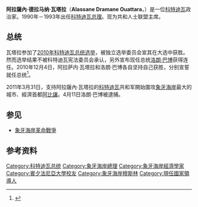 {{Infobox officeholder
|name             = 阿拉薩內·瓦塔拉
|image            = A. Ouattara.jpg
|office           = 第4任[[科特迪瓦总统|科特迪瓦总统]]
|term_start       = 2010年12月4日<br />
|term_end         = 
|preceded         = [[洛朗·巴博|洛朗·巴博]]
|office1          = {{flagicon|科特迪瓦}} [[科特迪瓦总理|科特迪瓦总理]]
|term_start1      = 1990年
|term_end1        = 1993年
|president1       = [[费利克斯·乌弗埃-博瓦尼|费利克斯·乌弗埃-博瓦尼]]
|succeeded1        = [[达尼埃尔·卡布兰·敦坎|达尼埃尔·卡布兰·敦坎]]
|birth_date       = {{Birth date and age|df=y|1942|1|1}}
|birth_place      = {{flag|法属西非}}[[象牙海岸|象牙海岸]]
|death_date       =
|death_place      =
|religion         =[[伊斯兰教|伊斯兰教]]
}}
'''阿拉薩內·德拉马纳·瓦塔拉'''（'''Alassane Dramane Ouattara'''，{{bd|1942年|1月1日|catIdx=Ouattara}}）是一位[[科特迪瓦|科特迪瓦]]政治家。1990年－1993年出任[[科特迪瓦总理|科特迪瓦总理]]。现为共和人士联盟主席。

==总统==
瓦塔拉参加了[[2010年科特迪瓦总统选举|2010年科特迪瓦总统选举]]，被独立选举委员会宣其在大选中获胜。然而选举结果不被科特迪瓦宪法委员会承认，另外宣布现任总统[[洛朗·巴博|洛朗·巴博]]获得连任。2010年12月4日，阿拉萨内·瓦塔拉和洛朗·巴博各自坚持自己获胜，分别宣誓就任总统<ref>{{Cite news|title=二人竞相宣誓就职 科特迪瓦现俩总统|url=http://news.xinhuanet.com/world/2010-12/06/c_12850881.htm|publisher=新华网|date=2010-12-06|accessdate=2010-12-06|deadurl=yes|archiveurl=https://web.archive.org/web/20110415125011/http://news.xinhuanet.com/world/2010-12/06/c_12850881.htm|archivedate=2011-04-15}}</ref>。

2011年3月31日，支持阿拉薩內·瓦塔拉的[[科特迪瓦|科特迪瓦]]共和军開始圍攻[[象牙海岸|象牙海岸]]最大的城市、經濟首都[[阿比讓|阿比讓]]。4月11日洛朗·巴博被逮捕。

== 参见 ==
*[[象牙海岸革命戰爭|象牙海岸革命戰爭]]

== 参考资料 ==
{{reflist}}
{{start box}}
{{succession box|3=[[File:Flag_of_Côte_d'Ivoire.svg|25px]] [[科特迪瓦总理|科特迪瓦总理]]|4=1990年-1993年|1=无|2=[[达尼埃尔·卡布兰·敦坎|达尼埃尔·卡布兰·敦坎]]}}
{{succession box|3=[[File:Flag_of_Côte_d'Ivoire.svg|25px]] [[科特迪瓦总统|科特迪瓦总统]]|4=2010年-|1=[[洛朗·巴博|洛朗·巴博]]|2=现任}}
{{end box}}

{{Authority control}}
{{DEFAULTSORT:Ouattara, Alassane}}
[[Category:科特迪瓦总统|Category:科特迪瓦总统]]
[[Category:象牙海岸總理|Category:象牙海岸總理]]
[[Category:象牙海岸經濟學家|Category:象牙海岸經濟學家]]
[[Category:賓夕法尼亞大學校友|Category:賓夕法尼亞大學校友]]
[[Category:象牙海岸穆斯林|Category:象牙海岸穆斯林]]
[[Category:現任國家領導人|Category:現任國家領導人]]